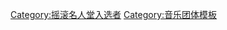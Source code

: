 {{Navbox
|name = 摇滚名人堂1998届入选者
|title = [[摇滚名人堂]][[搖滾名人堂成員列表|1998届入选者]]
|listclass = hlist
|state = {{{state|autocollapse}}}

| group1 = 表演者
| list1 =
* '''[[老鹰_(乐队)|老鹰乐队]]'''（{{link-en|唐·費爾德|Don Felder}}、[[格林·佛萊]]、[[唐·亨利]]、{{link-en|伯尼·萊登|Bernie Leadon}}、{{link-en|蘭迪·邁斯納|Randy Meisner}}、[[提摩西·許密特]]、[[喬·沃爾什]]）
* '''[[佛利伍麥克]]'''（{{link-en|林賽·白金漢|Lindsey Buckingham}}、{{link-en|米克·佛利特伍德|Mick Fleetwood}}、[[彼得·格林]]、{{link-en|丹尼·基爾文|Danny Kirwan}}、{{link-en|約翰·麥克維|John McVie}}、{{link-en|克莉絲汀·麥克維|Christine McVie}}、[[史蒂薇·妮克絲]]、{{link-en|傑瑞米·斯賓塞|Jeremy Spencer}}）
* '''[[媽媽與爸爸合唱團]]'''（[[丹尼·達赫蒂]]、[[卡丝·埃利奥特|卡絲·埃利奧特]]、[[約翰·菲利普斯]]、[[蜜雪兒·菲利普斯]]）
* '''{{link-en|洛依德·普萊斯|Lloyd Price}}'''
* '''[[山塔那合唱團]]'''（{{link-en|荷賽·阿雷亞斯|José Areas}}、{{link-en|大衛·布朗 (美國音樂家)|David Brown (American musician)|大衛·布朗}}、{{link-en|麥可·卡拉貝洛|Michael Carabello}}、{{link-en|葛雷格·羅利|Gregg Rolie}}、 [[卡洛斯·山塔那]]、{{link-en|麥可·施里夫|Michael Shrieve}}）
* '''[[吉恩·文森特]]'''

| group2 = 早期影响
| list2 =
* [[杰利·罗尔·莫顿]]

| group3 = 非表演者<br />(艾哈邁德·艾特根獎)
| list3 =
* {{link-en|艾倫·圖森|Allen Toussaint}}

}}<noinclude>
{{collapsible option}}
[[Category:摇滚名人堂入选者]]
[[Category:音乐团体模板]]
</noinclude>